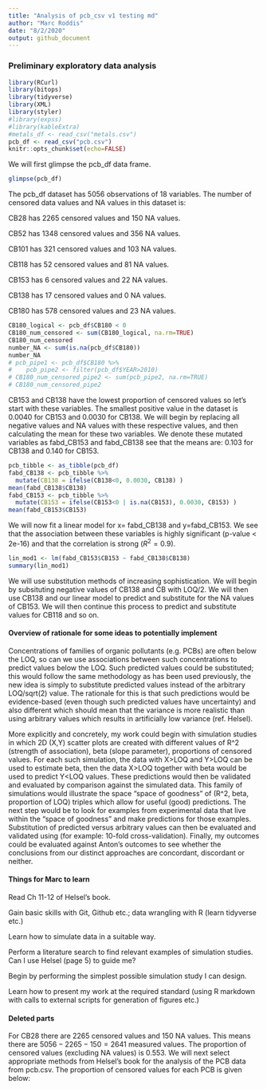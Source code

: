 ```yaml
---
title: "Analysis of pcb_csv v1 testing md"
author: "Marc Roddis"
date: "8/2/2020"
output: github_document
---
```


### Preliminary exploratory data analysis

```r
library(RCurl)
library(bitops)
library(tidyverse)
library(XML)
library(styler)
#library(expss)
#library(kableExtra)
#metals_df <- read_csv("metals.csv")
pcb_df <- read_csv("pcb.csv")
knitr::opts_chunk$set(echo=FALSE)
```

We will first glimpse the pcb_df data frame.

```r
glimpse(pcb_df)
```

The pcb_df dataset has 5056 observations of 18 variables.  The number of censored data values and NA values in this dataset is:

CB28 has 2265 censored values and 150 NA values.

CB52 has 1348 censored values and 356 NA values.

CB101 has 321 censored values and 103 NA values.

CB118 has 52 censored values and 81 NA values.

CB153 has 6 censored values and 22 NA values.

CB138 has 17 censored values and 0 NA values.

CB180 has 578 censored values and 23 NA values.

```r
CB180_logical <- pcb_df$CB180 < 0
CB180_num_censored <- sum(CB180_logical, na.rm=TRUE) 
CB180_num_censored
number_NA <- sum(is.na(pcb_df$CB180))
number_NA
# pcb_pipe1 <- pcb_df$CB180 %>%
#    pcb_pipe2 <- filter(pcb_df$YEAR>2010)
# CB180_num_censored_pipe2 <- sum(pcb_pipe2, na.rm=TRUE) 
# CB180_num_censored_pipe2
```

CB153 and CB138 have the lowest proportion of censored values so let's start with these variables.  The smallest positive value in the dataset is 0.0040 for CB153 and 0.0030 for CB138.  We will begin by replacing all negative values and NA values with these respective values, and then calculating the mean for these two variables.  We denote these mutated variables as fabd_CB153 and fabd_CB138 see that the means are: 0.103 for CB138 and 0.140 for CB153.

```r
pcb_tibble <- as_tibble(pcb_df)
fabd_CB138 <- pcb_tibble %>%
  mutate(CB138 = ifelse(CB138<0, 0.0030, CB138) )
mean(fabd_CB138$CB138)
fabd_CB153 <- pcb_tibble %>%
  mutate(CB153 = ifelse(CB153<0 | is.na(CB153), 0.0030, CB153) )
mean(fabd_CB153$CB153)
```

We will now fit a linear model for x= fabd_CB138 and y=fabd_CB153.  We see that the association between these variables is highly significant (p-value < 2e-16) and that the correlation is strong $(R^2=0.9)$.

```r
lin_mod1 <- lm(fabd_CB153$CB153 ~ fabd_CB138$CB138)
summary(lin_mod1)
```

We will use substitution methods of increasing sophistication.  We will begin by subsituting negative values of CB138 and CB with LOQ/2.  We will then use CB138 and our linear model to predict and substitute for the NA values of CB153.  We will then continue this process to predict and substitute values for CB118 and so on.

#### Overview of rationale for some ideas to potentially implement

Concentrations of families of organic pollutants (e.g. PCBs) are often below the LOQ, so can we use associations between such concentrations to predict values below the LOQ.  Such predicted values could be substituted; this would follow the same methodology as has been used previously, the new idea is simply to substitute predicted values instead of the arbitrary LOQ/sqrt(2) value.   The rationale for this is that such predictions would be evidence-based (even though such predicted values have uncertainty) and also different which should mean that the variance is more realistic than using arbitrary values which results in artificially low variance (ref. Helsel).

More explicitly and concretely, my work could begin with simulation studies in which 2D (X,Y) scatter plots are created with different values of R^2 (strength of association), beta (slope parameter), proportions of censored values.  For each such simulation, the data with X>LOQ and Y>LOQ can be used to estimate beta, then the data X>LOQ together with beta would be used to predict Y<LOQ values.  These predictions would then be validated and evaluated by comparison against the simulated data.   This family of simulations would illustrate the space "space of goodness" of (R^2, beta, proportion of LOQ) triples which allow for useful (good) predictions.   The next step would be to look for examples from experimental data that live within the "space of goodness" and make predictions for those examples.  Substitution of predicted versus arbitrary values can then be evaluated and validated using (for example: 10-fold cross-validation).  Finally, my outcomes could be evaluated against Anton's outcomes to see whether the conclusions from our distinct approaches are concordant, discordant or neither. 


#### Things for Marc to learn

Read Ch 11-12 of Helsel's book.

Gain basic skills with Git, Github etc.;  data wrangling with R (learn tidyverse etc.)

Learn how to simulate data in a suitable way.

Perform a literature search to find relevant examples of simulation studies.  Can I use Helsel (page 5) to guide me?

Begin by performing the simplest possible simulation study I can design.

Learn how to present my work at the required standard (using R markdown with calls to external scripts for generation of figures etc.)

#### Deleted parts

For CB28 there are 2265 censored values and 150 NA values.  This means there are $5056-2265-150=2641$ measured values.  The proportion of censored values (excluding NA values) is 0.553.  We will next select appropriate methods from Helsel's book for the analysis of the PCB data from pcb.csv.  The proportion of censored values for each PCB is given below:
